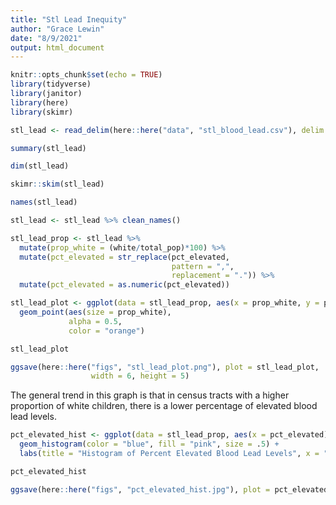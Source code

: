 ```yaml
---
title: "Stl Lead Inequity"
author: "Grace Lewin"
date: "8/9/2021"
output: html_document
---
```


```r
knitr::opts_chunk$set(echo = TRUE)
library(tidyverse)
library(janitor)
library(here)
library(skimr)
```

```r
stl_lead <- read_delim(here::here("data", "stl_blood_lead.csv"), delim = ";")
```

```r
summary(stl_lead)

dim(stl_lead)

skimr::skim(stl_lead)

names(stl_lead)

stl_lead <- stl_lead %>% clean_names() 
```

```r
stl_lead_prop <- stl_lead %>% 
  mutate(prop_white = (white/total_pop)*100) %>% 
  mutate(pct_elevated = str_replace(pct_elevated,
                                    pattern = ",",
                                    replacement = ".")) %>% 
  mutate(pct_elevated = as.numeric(pct_elevated))
```

```r
stl_lead_plot <- ggplot(data = stl_lead_prop, aes(x = prop_white, y = pct_elevated)) +
  geom_point(aes(size = prop_white), 
             alpha = 0.5,
             color = "orange")

stl_lead_plot 

ggsave(here::here("figs", "stl_lead_plot.png"), plot = stl_lead_plot, 
                  width = 6, height = 5)
```

The general trend in this graph is that in census tracts with a higher proportion of white children, there is a lower percentage of elevated blood lead levels. 

```r
pct_elevated_hist <- ggplot(data = stl_lead_prop, aes(x = pct_elevated)) +
  geom_histogram(color = "blue", fill = "pink", size = .5) +
  labs(title = "Histogram of Percent Elevated Blood Lead Levels", x = "Percent Elevated Blood Lead Levels", y = "Count")

pct_elevated_hist

ggsave(here::here("figs", "pct_elevated_hist.jpg"), plot = pct_elevated_hist, width = 8, height = 6)
```



